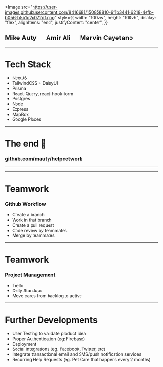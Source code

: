 
<Image
  src="https://user-images.githubusercontent.com/8416681/150858810-9f1b3441-6218-4efb-b056-b5b1c2c072df.png"
  style={{
    width: "100vw",
    height: "100vh",
    display: "flex",
    alignItems: "end",
    justifyContent: "center",
  }}
></Image>

## Mike Auty &emsp; Amir Ali &emsp; Marvin Cayetano

---

# Tech Stack

<ul>
  <Steps>
    <li>NextJS</li>
    <li>TailwindCSS + DaisyUI</li>
    <li>Prisma</li>
    <li>React-Query, react-hook-form</li>
    <li>Postgres</li>
    <li>Node</li>
    <li>Express</li>
    <li>MapBox</li>
    <li>Google Places</li>
  </Steps>
</ul>

---

# The end 🙌

### github.com/mauty/helpnetwork

---

---

# Teamwork

### Github Workflow

<ul>
  <Steps>
    <li>Create a branch</li>
    <li>Work in that branch</li>
    <li>Create a pull request</li>
    <li>Code review by teammates</li>
    <li>Merge by teammates</li>
  </Steps>
</ul>

---

# Teamwork

### Project Management

<ul>
  <Steps>
    <li>Trello</li>
    <li>Daily Standups</li>
    <li>Move cards from backlog to active</li>
  </Steps>
</ul>

---

# Further Developments

<ul>
  <Steps>
    <li>User Testing to validate product idea</li>
    <li>Proper Authentication (eg: Firebase)</li>
    <li>Deployment</li>
    <li>Social Integrations (eg. Facebook, Twitter, etc)</li>
    <li>Integrate transactional email and SMS/push notification services</li>
    <li>Recurring Help Requests (eg. Pet Care that happens every 2 months)</li>
  </Steps>
</ul>
